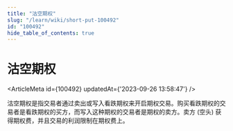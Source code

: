 ```yaml
---
title: "沽空期权"
slug: "/learn/wiki/short-put-100492"
id: "100492"
hide_table_of_contents: true
---
```



# 沽空期权

<ArticleMeta id={100492} updatedAt={'2023-09-26 13:58:47'} />
<div className='border-solid border-b border-t-0 my-4 border-[var(--ifm-color-gray-300)]' />

沽空期权是指交易者通过卖出或写入看跌期权来开启期权交易。购买看跌期权的交易者是看跌期权的买方，而写入这种期权的交易者是期权的卖方。卖方 (空头) 获得期权费，并且交易的利润限制在期权费上。
